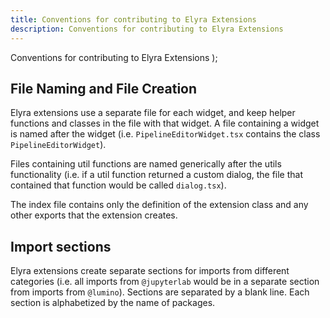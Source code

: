 ```yaml
---
title: Conventions for contributing to Elyra Extensions
description: Conventions for contributing to Elyra Extensions
---
```


  <span>
    Conventions for contributing to Elyra Extensions
  </span>
);

## File Naming and File Creation
 Elyra extensions use a separate file for each widget, and keep helper functions and classes in the file with that widget. A file containing a widget is named after the widget (i.e. `PipelineEditorWidget.tsx` contains the class `PipelineEditorWidget`).

Files containing util functions are named generically after the utils functionality (i.e. if a util function returned a custom dialog, the file that contained that function would be called `dialog.tsx`).

The index file contains only the definition of the extension class and any other exports that the extension creates.
## Import sections
Elyra extensions create separate sections for imports from different categories (i.e. all imports from `@jupyterlab` would be in a separate section from imports from `@lumino`). Sections are separated by a blank line. Each section is alphabetized by the name of packages.